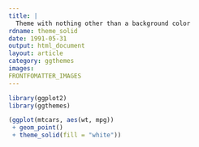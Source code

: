 ```yaml
---
title: |
  Theme with nothing other than a background color
rdname: theme_solid
date: 1991-05-31
output: html_document
layout: article
category: ggthemes
images:
FRONTFOMATTER_IMAGES
---
```


```r
library(ggplot2)
library(ggthemes)
```

```r
(ggplot(mtcars, aes(wt, mpg))
 + geom_point()
 + theme_solid(fill = "white"))



```